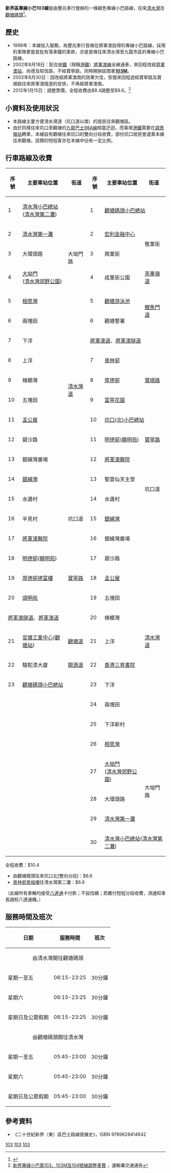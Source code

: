 {{公共汽車路線基礎資訊
|代表圖像=KS3515 New Territories 103 20-02-2018.jpg
|路線名稱=新界區專線小巴103線
|經營者=豐兆車行有限公司
|路線用車=[[豐田Coaster|豐田Coaster]]LPG
|起點站=[[清水灣巴士總站|清水灣]]
|途經地點=[[大坳門|大坳門]]、[[香港三育書院|香港三育書院]]、[[孟公屋|孟公屋]]、[[將軍澳醫院|將軍澳醫院]]、[[富寧花園|富寧花園]]、[[厚德邨|厚德邨]]、[[寶順路|寶順路]]、[[將軍澳隧道|將軍澳隧道]]、[[觀塘站|觀塘站]]、[[觀塘商貿區|觀塘商貿區]]
|去程途經地點=
|回程途經地點=
|終點站=[[觀塘碼頭巴士總站|觀塘碼頭]]
|起點站服務時間=06:15-23:25
|終點站服務時間=05:45-23:00
|班次頻率=30分鐘一班
|全程收費=$10.4
|去程分段收費站點=由明德邨往觀塘碼頭：$6.6
|回程分段收費站點=由觀塘碼頭往來坑口（北）：$6.1<br>由景林邨景榕樓往清水灣：$6.6
|服務時間以外替代路線=
|主要競爭交通=[[九龍巴士93A線|93A]]、[[九龍巴士98A線|98A]]等<BR>[[港鐵|港鐵]]（[[坑口_(香港)|坑口]]往來[[觀塘|觀塘]]）
|特別班次= 
}}

'''新界區專線小巴103線'''是由豐兆車行營辦的一條綠色專線小巴路線，往來[[清水灣|清水灣]]及[[觀塘碼頭|觀塘碼頭]]<ref>{{Cite web |url=http://hketransport.td.gov.hk/ris_page/get_gmb_detail.php?route_id=2341&lang=TC |title=運輸署- 新界區專線小巴路線第103號 |access-date=2016-12-18 |archive-date=2017-08-02 |archive-url=https://web.archive.org/web/20170802161805/http://hketransport.td.gov.hk/ris_page/get_gmb_detail.php?route_id=2341&lang=TC |dead-url=no }}</ref>。

==歷史==
*1998年：本線投入服務，為豐兆車行首條在將軍澳投得的專線小巴路線，採用的車隊更是首批有落車鐘的車款，亦是首條往來清水灣至九龍市區的專線小巴路線。
*2002年8月18日：配合[[香港地鐵|地鐵]]（現稱[[港鐵|港鐵]]）[[將軍澳線|將軍澳線]]全線通車，來回程改經[[將軍澳站|將軍澳站]]、尚德及昭信路，不經寶寧路，同時開辦區間車'''[[新界區專線小巴103M線|103M]]'''。
*2002年8月30日：因改經將軍澳南的效果欠佳，恢復來回程途經寶寧路及寶順路往來將軍澳隧道的安排，不再經將軍澳南。
*2012年1月15日：調整票價，全程收費由$8.4調整至$9.6。<ref>[http://www.td.gov.hk/tc/traffic_notices/index_id_28515.html 新界專綫小巴第103、103M及104號線調整車費] {{Wayback|url=http://www.td.gov.hk/tc/traffic_notices/index_id_28515.html |date=20160304200257 }}，運輸署交通通告</ref>

==小資料及使用狀況==
*本路線主要方便清水灣道（坑口道以南）的居民往來觀塘區。
*由於同樣往來坑口至觀塘的[[九龍巴士98A線|九龍巴士98A線]]相當迂迴，而乘塔[[港鐵|港鐵]]需要在[[調景嶺站|調景嶺站]]轉車，本線設有觀塘往來坑口的雙向分段收費，部份坑口居民會選乘本線往來觀塘，該類的短程客亦在本線中佔有一定比例。

==行車路線及收費==
{| class="wikitable" style="text-align: center"
!序號!!主要車站位置!!街道!!序號!!主要車站位置!!街道
|-
|1|| colspan="2" |[[清水灣巴士總站|清水灣小巴總站]]<BR>([[清水灣第二灘|清水灣第二灘]])||1|| colspan="2" |[[觀塘碼頭巴士總站|觀塘碼頭小巴總站]]
|-
|2||[[清水灣第一灘|清水灣第一灘]]|| rowspan="3" |大坳門路||2||[[宏利金融中心|宏利金融中心]]|| rowspan="2" |敬業街
|-
|3||大環頭路||3||興業街
|-
|4||[[大坳門|大坳門]]<BR>([[清水灣郊野公園|清水灣郊野公園]])||4||成業街公園||[[茶果嶺道|茶果嶺道]]
|-
|5||[[相思灣|相思灣]]|| rowspan="10" |[[清水灣道|清水灣道]]||5||[[觀塘游泳池|觀塘游泳池]]<BR>|| rowspan="2" |[[鯉魚門道|鯉魚門道]]
|-
|6||兩塊田||6||觀塘警署
|-
|7||下洋
! colspan="3" |[[將軍澳道|將軍澳道]]、[[將軍澳隧道|將軍澳隧道]]
|-
|8||上洋||7||[[景林邨|景林邨]]|| rowspan="3" |[[寶順路|寶順路]]
|-
|9||檳榔灣||8||[[厚德邨|厚德邨]]
|-
|10||五塊田||9||[[富寧花園|富寧花園]]
|-
|11||[[孟公屋|孟公屋]]||10|| colspan="2" |[[坑口（北）公共運輸交匯處|坑口(北)小巴總站]]
|-
|12||碧沙路||11||[[明德邨|明德邨]]([[顯明苑|顯明苑]])||[[寶寧路|寶寧路]]
|-
|13||銀線灣廣場||12||[[將軍澳醫院|將軍澳醫院]]|| rowspan="4" |坑口道
|-
|14||[[銀線灣|銀線灣]]||13||聖雲仙天主堂
|-
|15||水邊村|| rowspan="3" |坑口道||14||水邊村
|-
|16||半見村||15||[[銀線灣|銀線灣]]
|-
|17||[[將軍澳醫院|將軍澳醫院]]||16||銀線灣廣場|| rowspan="11" |[[清水灣道|清水灣道]]
|-
|18||[[明德邨|明德邨]]([[顯明苑|顯明苑]])|| rowspan="3" |[[寶寧路|寶寧路]]||17||碧沙路
|-
|19||[[厚德邨|厚德邨德富樓]]||18||[[孟公屋|孟公屋]]
|-
|20||[[頌明苑|頌明苑]]||19||五塊田
|-
! colspan="3" |[[將軍澳隧道|將軍澳隧道]]、[[將軍澳道|將軍澳道]]
|20||檳榔灣
|-
|21||[[官塘工業中心|官塘工業中心]]([[觀塘站|觀塘站]])||[[觀塘道|觀塘道]]||21||上洋
|-
|22||駱駝漆大廈||[[開源道|開源道]]||22||[[香港三育書院|香港三育書院]]
|-
|23|| colspan="2" |[[觀塘碼頭巴士總站|觀塘碼頭小巴總站]]||23||下洋
|-
| colspan="3" rowspan="7" | ||24||兩塊田
|-
|25||下洋新村
|-
|26||[[相思灣|相思灣]]
|-
|27||[[大坳門|大坳門]]<BR>([[清水灣郊野公園|清水灣郊野公園]])|| rowspan="3" |大坳門路
|-
|28||大環頭路
|-
|29||[[清水灣第一灘|清水灣第一灘]]
|-
|30|| colspan="2" |[[清水灣巴士總站|清水灣小巴總站]]([[清水灣第二灘|清水灣第二灘]])
|}

全程收費：$10.4
*由觀塘碼頭往來坑口北[雙向分段]：$6.6
*[[景林邨|景林邨景榕樓]]往清水灣第二灘：$6.6
（此線所有車輛均接受[[八達通|八達通]]卡付款；不設找續；若繳付短程分段收費，須通知車長調校八達通機。）

==服務時間及班次==
{| class="wikitable"
! 日期 !! 服務時間 !! 班次
|-
|colspan="3" align="center"|由清水灣開往觀塘碼頭
|-
|星期一至五||06:15-23:25||30分鐘
|-
|星期六||06:15-23:25||30分鐘
|-
|星期日及公眾假期||06:15-23:25||30分鐘
|-
|colspan="3" align="center"|由觀塘碼頭開往清水灣
|-
|星期一至五||05:45-23:00||30分鐘
|-
|星期六||05:45-23:00||30分鐘
|-
|星期日及公眾假期||05:45-23:00||30分鐘
|}

==參考資料==
*《二十世紀新界（東）區巴士路線發展史》，ISBN 9789628414642
{{Reflist}}

{{西貢區小巴路線列表}}
{{觀塘區小巴路線列表}}

[[Category:新界區小巴路線|103]]
[[Category:觀塘區小巴路線|103]]
[[Category:西貢區小巴路線|103]]